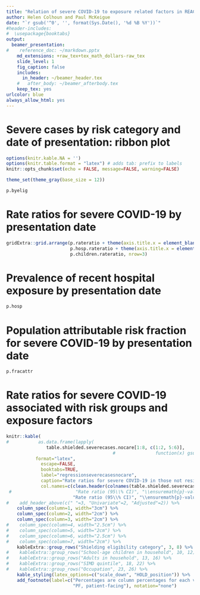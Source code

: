 ```yaml
---
title: "Relation of severe COVID-19 to exposure related factors in REACT-SCOT case-control study" 
author: Helen Colhoun and Paul McKeigue 
date: "`r gsub('^0', '', format(Sys.Date(), '%d %B %Y'))`"
#header-includes:
#  \usepackage{booktabs}
output: 
  beamer_presentation:
#    reference_doc: ~/markdown.pptx
    md_extensions: +raw_tex+tex_math_dollars-raw_tex
    slide_level: 1
    fig_caption: false
    includes:
      in_header: ~/beamer_header.tex
    #   after_body: ~/beamer_afterbody.tex
    keep_tex: yes
urlcolor: blue 
always_allow_html: yes
---
```


# Severe cases by risk category and date of presentation: ribbon plot
```r

options(knitr.kable.NA = '')
options(knitr.table.format = "latex") # adds tab: prefix to labels
knitr::opts_chunk$set(echo = FALSE, message=FALSE, warning=FALSE)

theme_set(theme_gray(base_size = 12))

p.byelig
```

# Rate ratios for severe COVID-19 by presentation date 
```r
gridExtra::grid.arrange(p.rateratio + theme(axis.title.x = element_blank()),
                        p.hosp.rateratio + theme(axis.title.x = element_blank()),
                        p.children.rateratio, nrow=3)
```

# Prevalence of recent hospital exposure by presentation date 

```r
p.hosp

```

# Population attributable risk fraction for severe COVID-19 by presentation date 

```r
p.fracattr

```

# Rate ratios for severe COVID-19 associated with risk groups and exposure factors

```r

knitr::kable(
#           as.data.frame(lapply(
               table.shielded.severecases.nocare[1:8, c(1:2, 5:6)], 
                                        #               function(x) gsub("\\\\", "\\\\\\\\", x))),
           format="latex", 
             escape=FALSE,
             booktabs=TRUE,
             label="regressionseverecasesnocare",
             caption="Rate ratios for severe COVID-19 in those not resident in care homes. ", 
             col.names=c(clean.header(colnames(table.shielded.severecases.nocare)[1:2]),
 #                        "Rate ratio (95\\% CI)", "\\ensuremath{p}-value",
                         "Rate ratio (95\\% CI)", "\\ensuremath{p}-value")) %>%
#    add_header_above(c(" "=3, "Univariate"=2, "Adjusted"=2)) %>%
    column_spec(column=1, width="3cm") %>%
    column_spec(column=2, width="2cm") %>%
    column_spec(column=3, width="2cm") %>%
#    column_spec(column=4, width="2.5cm") %>%
#    column_spec(column=5, width="2cm") %>%
#    column_spec(column=6, width="2.5cm") %>%
#    column_spec(column=7, width="2cm") %>%
    kableExtra::group_rows("Shielding eligibility category", 3, 8) %>%
#    kableExtra::group_rows("School-age children in household", 10, 12) %>%
#    kableExtra::group_rows("Adults in household", 13, 16) %>%
#    kableExtra::group_rows("SIMD quintile", 18, 22) %>%
#    kableExtra::group_rows("Occupation", 23, 26) %>%
    kable_styling(latex_options=c("scale_down", "HOLD_position")) %>%
    add_footnote(label=c("Percentages are column percentages for each variable",
                         "PF, patient-facing"), notation="none")

```

